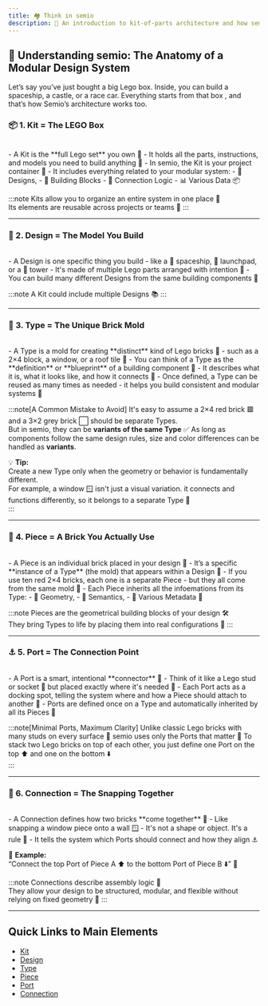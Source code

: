```yaml
---
title: 🏘️ Think in semio
description: 📖 An introduction to kit-of-parts architecture and how semio relates to it 🔀
---
```



## 🧩 Understanding semio: The Anatomy of a Modular Design System
Let’s say you’ve just bought a big Lego box. Inside, you can build a spaceship, a castle, or a race car. Everything starts from that box 
, and that’s how Semio’s architecture works too.

### <span id="kit">📦 1. Kit = The LEGO Box</span>
<br />
- A Kit is the **full Lego set** you own 🧰  
-  It holds all the parts, instructions, and models you need to build anything 🧱  
- In semio, the Kit is your project container 📁  
    - It includes everything related to your modular system:  
        - 📁 Designs,
        - 🧱 Building Blocks
        - 🔗 Connection Logic 
        - 📊 Various Data 📦

:::note
Kits allow you to organize an entire system in one place 🧩  
Its elements are reusable across projects or teams 🔄
:::

---

### <span id="design">🧾 2. Design = The Model You Build</span>
<br />
- A Design is one specific thing you build  
    - like a 🚀 spaceship, 🧱 launchpad, or a 🏰 tower   
- It's made of multiple Lego parts arranged with intention 🎯  
- You can build many different Designs from the same building components 🧰  


:::note
A Kit could include multiple Designs 📚
:::

---

### <span id="type">🧱 3. Type = The Unique Brick Mold</span>
<br />
- A Type is a mold  for creating **distinct** kind of Lego bricks 🧊  
    - such as a 2×4 block, a window, or a roof tile 🧱  
- You can think of a Type as the **definition** or **blueprint** of a building component 📐  
    - It describes what it is, what it looks like, and how it connects 🔧  
- Once defined, a Type can be reused as many times as needed  
    - it helps you build consistent and modular systems 🧩

:::note[A Common Mistake to Avoid]
It's easy to assume a 2×4 red brick 🟥 and a 3×2 grey brick ⬜ should be separate Types.  
But in semio, they can be **variants of the same Type** ✅ As long as components follow the same design rules, size and color differences can be handled as **variants**.

💡 **Tip:**  
Create a new Type only when the geometry or behavior is fundamentally different.  
For example, a window 🪟 isn't just a visual variation. it connects and functions differently, so it belongs to a separate Type 🧠  
:::



---

### <span id="piece">🔁 4. Piece = A Brick You Actually Use</span>
<br />
- A Piece is an individual brick placed in your design 🧩  
    - It’s a specific **instance of a Type** (the mold) that appears within a Design 🧱  
- If you use ten red 2×4 bricks, each one is a separate Piece  
    - but they all come from the same mold 🧰  
- Each Piece inherits all the infoemations from its Type:  
    - 🧬 Geometry, 
    - 🧠 Semantics,
    - 📄 Various Metadata 🔗

:::note
Pieces are the geometrical building blocks of your design 🛠️  
They bring Types to life by placing them into real configurations 🧩
:::

---

### <span id="port">⚓ 5. Port = The Connection Point</span>
<br />
- A Port is a smart, intentional **connector** 🧲  
    - Think of it like a Lego stud or socket 🧱 but placed exactly where it's needed 🎯  
- Each Port acts as a docking spot, telling the system where and how a Piece should attach to another 🔧  
- Ports are defined once on a Type and automatically inherited by all its Pieces 🧩

:::note[Minimal Ports, Maximum Clarity]
Unlike classic Lego bricks with many studs on every surface 🔳 semio uses only the Ports that matter 🎯 To stack two Lego bricks on top of each other, you just define one Port on the top ⬆️ and one on the bottom ⬇️  
:::

---

### <span id="connection">🔗 6. Connection = The Snapping Together</span>
<br />
- A Connection defines how two bricks **come together** 🧷  
    - Like snapping a window piece onto a wall 🪟  
- It's not a shape or object. It's a rule 🧠  
- It tells the system which Ports should connect and how they align ⚓

📐 **Example:**  
“Connect the top Port of Piece A ⬆️ to the bottom Port of Piece B ⬇️” 🧩

:::note
Connections describe assembly logic 🔄  
They allow your design to be structured, modular, and flexible without relying on fixed geometry 🧠
:::

---

## Quick Links to Main Elements

- [Kit](#kit)
- [Design](#design)
- [Type](#type)
- [Piece](#piece)
- [Port](#port)
- [Connection](#connection)
